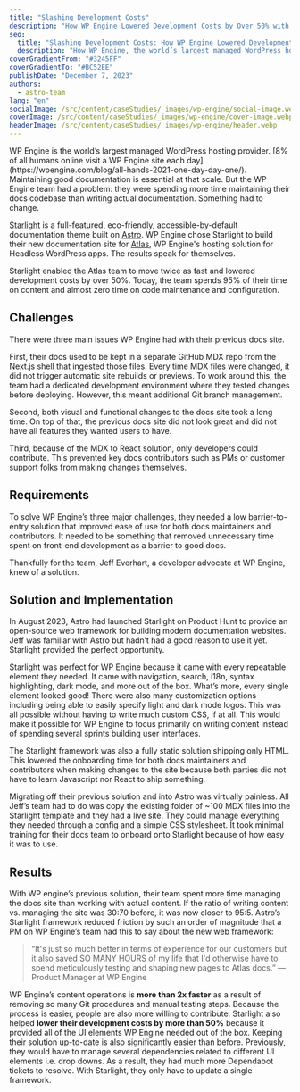 ```yaml
---
title: "Slashing Development Costs"
description: "How WP Engine Lowered Development Costs by Over 50% with Astro’s Starlight"
seo:
  title: "Slashing Development Costs: How WP Engine Lowered Development Costs by Over 50% with Astro’s Starlight"
  description: "How WP Engine, the world’s largest managed WordPress hosting provider, went from spending most of their time managing their content to actually writing it."
coverGradientFrom: "#3245FF"
coverGradientTo: "#BC52EE"
publishDate: "December 7, 2023"
authors:
  - astro-team
lang: "en"
socialImage: /src/content/caseStudies/_images/wp-engine/social-image.webp
coverImage: /src/content/caseStudies/_images/wp-engine/cover-image.webp
headerImage: /src/content/caseStudies/_images/wp-engine/header.webp
---
```



<div class="space-y-8 text-white">
	<div class="text-2xl leading-normal tracking-normal text-astro-gray-100">
		WP Engine is the world’s largest managed WordPress hosting provider. [8% of all humans online
		visit a WP Engine site each day](https://wpengine.com/blog/all-hands-2021-one-day-day-one/).
		Maintaining good documentation is essential at that scale. But the WP Engine team had a problem:
		they were spending more time maintaining their docs codebase than writing actual documentation.
		Something had to change.
	</div>
</div>

[Starlight](https://starlight.astro.build/) is a full-featured, eco-friendly, accessible-by-default documentation theme built on [Astro](https://astro.build/). WP Engine chose Starlight to build their new documentation site for [Atlas](https://developers.wpengine.com/docs/atlas/overview/), WP Engine's hosting solution for Headless WordPress apps. The results speak for themselves.

Starlight enabled the Atlas team to move twice as fast and lowered development costs by over 50%. Today, the team spends 95% of their time on content and almost zero time on code maintenance and configuration.

<ImageFigure caption="Content operations are twice as fast while development costs have reduced by over 50%.">
	<BlogContentImage src={wpEngineResults} />
</ImageFigure>

## Challenges

There were three main issues WP Engine had with their previous docs site.

First, their docs used to be kept in a separate GitHub MDX repo from the Next.js shell that ingested those files. Every time MDX files were changed, it did not trigger automatic site rebuilds or previews. To work around this, the team had a dedicated development environment where they tested changes before deploying. However, this meant additional Git branch management.

Second, both visual and functional changes to the docs site took a long time. On top of that, the previous docs site did not look great and did not have all features they wanted users to have.

Third, because of the MDX to React solution, only developers could contribute. This prevented key docs contributors such as PMs or customer support folks from making changes themselves.

## Requirements

To solve WP Engine’s three major challenges, they needed a low barrier-to-entry solution that improved ease of use for both docs maintainers and contributors. It needed to be something that removed unnecessary time spent on front-end development as a barrier to good docs.

Thankfully for the team, Jeff Everhart, a developer advocate at WP Engine, knew of a solution.

## Solution and Implementation

In August 2023, Astro had launched Starlight on Product Hunt to provide an open-source web framework for building modern documentation websites. Jeff was familiar with Astro but hadn’t had a good reason to use it yet. Starlight provided the perfect opportunity.

<ImageFigure caption="Homepage for Starlight.">
	<BlogContentImage src={starlightHomepage} />
</ImageFigure>

Starlight was perfect for WP Engine because it came with every repeatable element they needed. It came with navigation, search, i18n, syntax highlighting, dark mode, and more out of the box. What’s more, every single element looked good! There were also many customization options including being able to easily specify light and dark mode logos. This was all possible without having to write much custom CSS, if at all. This would make it possible for WP Engine to focus primarily on writing content instead of spending several sprints building user interfaces.

<ImageFigure caption="Docs example for Starlight.">
	<BlogContentImage src={starlightDocsExample} />
</ImageFigure>

The Starlight framework was also a fully static solution shipping only HTML. This lowered the onboarding time for both docs maintainers and contributors when making changes to the site because both parties did not have to learn Javascript nor React to ship something.

Migrating off their previous solution and into Astro was virtually painless. All Jeff’s team had to do was copy the existing folder of ~100 MDX files into the Starlight template and they had a live site. They could manage everything they needed through a config and a simple CSS stylesheet. It took minimal training for their docs team to onboard onto Starlight because of how easy it was to use.

## Results

With WP engine’s previous solution, their team spent more time managing the docs site than working with actual content. If the ratio of writing content vs. managing the site was 30:70 before, it was now closer to 95:5. Astro’s Starlight framework reduced friction by such an order of magnitude that a PM on WP Engine’s team had this to say about the new web framework:

<Blockquote>
	<Fragment slot="quote">
		“It's just so much better in terms of experience for our customers but it also saved SO MANY
		HOURS of my life that I'd otherwise have to spend meticulously testing and shaping new pages to
		Atlas docs.”
	</Fragment>
	<Fragment slot="caption">— Product Manager at WP Engine</Fragment>
</Blockquote>

WP Engine’s content operations is **more than 2x faster** as a result of removing so many Git procedures and manual testing steps. Because the process is easier, people are also more willing to contribute. Starlight also helped **lower their development costs by more than 50%** because it provided all of the UI elements WP Engine needed out of the box. Keeping their solution up-to-date is also significantly easier than before. Previously, they would have to manage several dependencies related to different UI elements i.e. drop downs. As a result, they had much more Dependabot tickets to resolve. With Starlight, they only have to update a single framework.

<ImageFigure caption="Before: many Dependabot tickets. After: 0 open tickets.">
	<BlogContentImage src={dependabotBeforeAfter} />
</ImageFigure>
